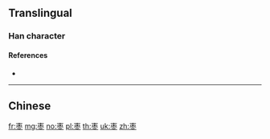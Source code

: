 {{also|棗}}
==Translingual==

===Han character===
{{Han char|rn=75|rad=木|as=04|sn=8|four=|canj=DBY}}

====References====
* {{Han ref|kx=0517.011|hdz=21165.060|uh=67A3|ud=26531}}

----

==Chinese==
{{zh-see|棗}}

[[fr:枣]]
[[mg:枣]]
[[no:枣]]
[[pl:枣]]
[[th:枣]]
[[uk:枣]]
[[zh:枣]]